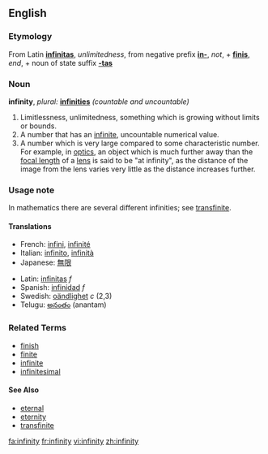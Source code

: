 ==English==

===Etymology===
From Latin '''[[infinitas]]''', ''unlimitedness'', from negative prefix '''[[in-]]''', ''not'', + '''[[finis]]''', ''end'', + noun of state suffix '''[[-tas]]'''

===Noun===
'''infinity''',  ''plural:'' '''[[infinities]]''' ''(countable and uncountable)''

# Limitlessness, unlimitedness, something which is growing without limits or bounds.
# A number that has an [[infinite]], uncountable numerical value.
# A number which is very large compared to some characteristic number.  For example, in [[optics]], an object which is much further away than the [[focal length]] of a [[lens]] is said to be "at infinity", as the distance of the image from the lens varies very little as the distance increases further.

===Usage note===
In mathematics there are several different infinities; see [[transfinite]].

====Translations====
{{top}}
*French: [[infini]], [[infinité]]
*Italian: [[infinito]], [[infinità]]
*Japanese: [[無限]]
{{mid}}
*Latin:  [[infinitas]] ''f''
*Spanish:  [[infinidad]] ''f''
*Swedish: [[oändlighet]] ''c'' (2,3)
*Telugu: [[అనంతం]] (anantam)
{{bottom}}

===Related Terms===
*[[finish]]
*[[finite]]
*[[infinite]]
*[[infinitesimal]]

====See Also====
*[[eternal]]
*[[eternity]]
*[[transfinite]]

[[fa:infinity]]
[[fr:infinity]]
[[vi:infinity]]
[[zh:infinity]]